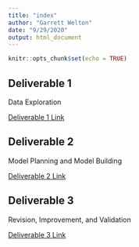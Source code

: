 ```yaml
---
title: "index"
author: "Garrett Welton"
date: "9/29/2020"
output: html_document
---
```


```r
knitr::opts_chunk$set(echo = TRUE)
```

## Deliverable 1

Data Exploration

[Deliverable 1 Link](deliverable1.html)

## Deliverable 2

Model Planning and Model Building

[Deliverable 2 Link](deliverable2.html)

## Deliverable 3

Revision, Improvement, and Validation

[Deliverable 3 Link](deliverable3.html)